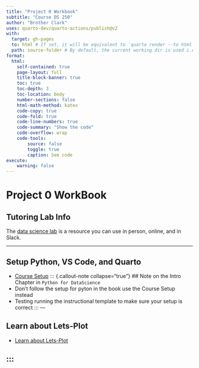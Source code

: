---
title: "Project 0 Workbook"
subtitle: "Course DS 250"
author: "Brother Clark"
uses: quarto-dev/quarto-actions/publish@v2
with:
  target: gh-pages
  to: html # If set, it will be equivalent to `quarto render --to html`
  path: source-folder # By default, the current working dir is used i.e `quarto render .`
format:
  html:
    self-contained: true
    page-layout: full
    title-block-banner: true
    toc: true
    toc-depth: 3
    toc-location: body
    number-sections: false
    html-math-method: katex
    code-copy: true
    code-fold: true
    code-line-numbers: true
    code-summary: "Show the code"
    code-overflow: wrap
    code-tools:
        source: false
        toggle: true
        caption: See code
execute:
    warning: false
---


# Project 0 WorkBook


## Tutoring Lab Info
The [data science lab](hhttps://byuidatascience.github.io/lab/) is a resource you can use in person, online, and in Slack.

---

## Setup Python, VS Code, and Quarto
- [Course Setup](../setup.qmd)
::: {.callout-note collapse="true"}
## Note on the Intro Chapter in `Python for DataScience`
- Don't follow the setup for pyton in the book use the Course Setup instead
- Testing running the instructional template to make sure your setup is correct
:::
---

## Learn about Lets-Plot
- [Learn about Lets-Plot](https://aeturrell.github.io/python4DS/data-visualise.html)

:::
---
